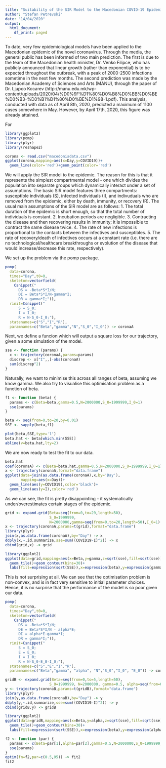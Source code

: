 ```yaml
---
title: "Suitability of the SIR Model to the Macedonian COVID-19 Epidemic"
author: "Stefan Petrevski"
date: "14/04/2020"
output:
  html_document:
    df_print: paged
---
```

To date, very few epidemiological models have been applied to the Macedonian epidemic of the novel coronavirus. Through the media, the general public has been informed of two main prediction. The first is due to the team of the Macedonian health minister, Dr. Venko Filipce, who has publicly announced that linear growth (rather than exponential) is to be expected throughout the outbreak, with a peak of 2000-2500 infections sometime in the next few months. The second prediction was made by the Macedonian Academy of Sciences and Arts (MANU), through the paper of Dr. Ljupco Kocarev (http://manu.edu.mk/wp-content/uploads/2020/04/%D0%9F%D1%80%D0%B8%D0%BB%D0%BE%D0%B3-%D0%B1%D1%80%D0%BE%D1%98-1.pdf). This analysis, conducted with data as of April 8th, 2020, predicted a maximum of 1100 cases somewhere in May. However, by April 17th, 2020, this figure was already attained. 

For 


```r
library(ggplot2) 
library(pomp) 
library(plyr)
library(reshape2)

corona <- read.csv("macedoniadata.csv")
ggplot(corona,mapping=aes(x=Day,y=COVID19))+
  geom_line(color='red')+geom_point(color='red')
```
We will apply the SIR model to the epidemic. The reason for this is that it represents the simplest compartmental model - one which divides the population into separate groups which dynamically interact under a set of assumptions. The basic SIR model features three compartments: susceptible individuals (S), infected individuals (I), and indivuduals who are removed from the epidemic, either by death, immunity, or recovery (R). The usual main assumptions of the SIR model are as follows:
1. The total duration of the epidemic is short enough, so that the total number of individuals is constant.
2. Incubation periods are negligible.
3. Contracting the disease and then recovering results in immunity; it is impossible to contract the same disease twice. 
4. The rate of new infections is proportional to the contacts between the infectives and susceptibles.
5. The rate of recovery/death of infectives occurs at a constant rate (i.e. there are no technological/healthcare breakthroughs or evolution of the disease that would increase/decrease this rate, respectively).

We set up the problem via the pomp package.

```r
pomp(
  data=corona,
  times="Day",t0=0,
  skeleton=vectorfield(
    Csnippet("
      DS = -Beta*S*I/N;
      DI = Beta*S*I/N-gamma*I;
      DR = gamma*I;")),
  rinit=Csnippet("
      S = S_0;
      I = I_0;
      R = N-S_0-I_0;"),
  statenames=c("S","I","R"),
  paramnames=c("Beta","gamma","N","S_0","I_0")) -> coronaA
```

Next, we define a funcion which will output a square loss for our trajectory, given a some simulation of the model. 

```r
sse <- function (params) {
  x <- trajectory(coronaA,params=params)
  discrep <- x["I",,]-obs(coronaA)
  sum(discrep^2)
}
```

Naturally, we want to minimise this across all ranges of beta, assuming we know gamma. We also try to visualise this optimisation problem as a function of beta.

```r
f1 <- function (beta) {
  params <- c(Beta=beta,gamma=0.5,N=2000000,S_0=1999999,I_0=1)
  sse(params)
}

beta <- seq(from=0,to=20,by=0.01)
SSE <- sapply(beta,f1)

plot(beta,SSE,type='l')
beta.hat <- beta[which.min(SSE)]
abline(v=beta.hat,lty=2)
```
We are now ready to test the fit to our data.
```r
beta.hat
coef(coronaA) <- c(Beta=beta.hat,gamma=0.5,N=2000000,S_0=1999999,I_0=1)
x <- trajectory(coronaA,format="data.frame")
ggplot(data=join(as.data.frame(coronaA),x,by='Day'),
       mapping=aes(x=Day))+
  geom_line(aes(y=COVID19),color='black')+
  geom_line(aes(y=I),color='red')
```
As we can see, the fit is pretty disappointing - it systematically under/overestimates certain stages of the epidemic. 
```r
grid <- expand.grid(Beta=seq(from=0,to=20,length=50),
                    S_0=1999999,
                    N=2000000,gamma=seq(from=0,to=20,length=50),I_0=1)
x <- trajectory(coronaA,params=t(grid),format="data.frame")
library(plyr)
join(x,as.data.frame(coronaA),by="Day") -> x
ddply(x,~.id,summarize,sse=sum((COVID19-I)^2)) -> x
cbind(grid,x) -> grid

library(ggplot2)
ggplot(data=grid,mapping=aes(x=Beta,y=gamma,z=sqrt(sse),fill=sqrt(sse)))+
  geom_tile()+geom_contour(bins=30)+
  labs(fill=expression(sqrt(SSE)),x=expression(beta),y=expression(gamma))
```
This is not surprising at all. We can see that the optimisation problem is non-convex, and is in fact very sensitive to initial parameter choices. Hence, it is no surprise that the performance of the model is so poor given our data. 
```r
pomp(
  data=corona,
  times="Day",t0=0,
  skeleton=vectorfield(
    Csnippet("
      DS = -Beta*S*I/N;
      DE = Beta*S*I/N - alpha*E;
      DI = alpha*E-gamma*I;
      DR = gamma*I;")),
  rinit=Csnippet("
      S = S_0;
      E = E_0;
      I = I_0;
      R = N-S_0-E_0-I_0;"),
  statenames=c("S","E","I","R"),
  paramnames=c("Beta","gamma", "alpha", "N","S_0","I_0", "E_0")) -> coronaB
```

```r
gridB <- expand.grid(Beta=seq(from=0,to=5,length=50),
                    S_0=1999999, N=2000000, gamma=0.5, alpha=seq(from=0,to=5,length=50), E_0 =10, I_0=1)
y <- trajectory(coronaB,params=t(gridB),format="data.frame")
library(plyr)
join(y,as.data.frame(coronaB),by="Day") -> y
ddply(y,~.id,summarize,sse=sum((COVID19-I)^2)) -> y
cbind(gridB,y) -> gridB

library(ggplot2)
ggplot(data=gridB,mapping=aes(x=Beta,y=alpha,z=sqrt(sse),fill=sqrt(sse)))+
  geom_tile()+geom_contour(bins=30)+
  labs(fill=expression(sqrt(SSE)),x=expression(beta),y=expression(alpha))
```

```r
f2 <- function (par) {
  params <- c(Beta=par[1],alpha=par[2],gamma=0.5,N=2000000,S_0=1999999,I_0=1,E_0=10)
  sse(params)
}
optim(fn=f2,par=c(0.5,05)) -> fit2
fit2
```